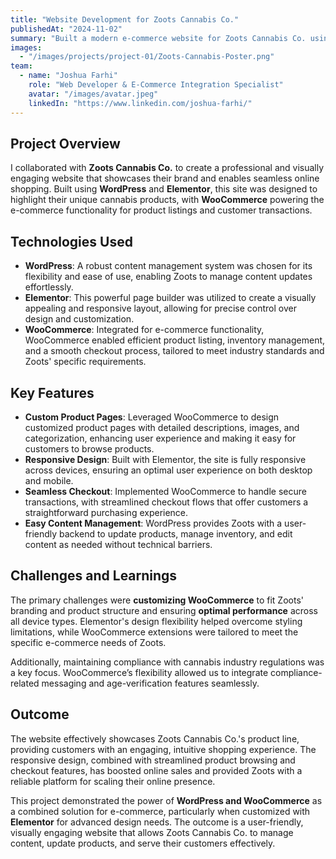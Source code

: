 ```yaml
---
title: "Website Development for Zoots Cannabis Co."
publishedAt: "2024-11-02"
summary: "Built a modern e-commerce website for Zoots Cannabis Co. using WordPress, Elementor, and WooCommerce for streamlined product listing and online sales."
images:
  - "/images/projects/project-01/Zoots-Cannabis-Poster.png"
team:
  - name: "Joshua Farhi"
    role: "Web Developer & E-Commerce Integration Specialist"
    avatar: "/images/avatar.jpeg"
    linkedIn: "https://www.linkedin.com/joshua-farhi/"
---
```


## Project Overview

I collaborated with **Zoots Cannabis Co.** to create a professional and visually engaging website that showcases their brand and enables seamless online shopping. Built using **WordPress** and **Elementor**, this site was designed to highlight their unique cannabis products, with **WooCommerce** powering the e-commerce functionality for product listings and customer transactions.

## Technologies Used

- **WordPress**: A robust content management system was chosen for its flexibility and ease of use, enabling Zoots to manage content updates effortlessly.
- **Elementor**: This powerful page builder was utilized to create a visually appealing and responsive layout, allowing for precise control over design and customization.
- **WooCommerce**: Integrated for e-commerce functionality, WooCommerce enabled efficient product listing, inventory management, and a smooth checkout process, tailored to meet industry standards and Zoots' specific requirements.

## Key Features

- **Custom Product Pages**: Leveraged WooCommerce to design customized product pages with detailed descriptions, images, and categorization, enhancing user experience and making it easy for customers to browse products.
- **Responsive Design**: Built with Elementor, the site is fully responsive across devices, ensuring an optimal user experience on both desktop and mobile.
- **Seamless Checkout**: Implemented WooCommerce to handle secure transactions, with streamlined checkout flows that offer customers a straightforward purchasing experience.
- **Easy Content Management**: WordPress provides Zoots with a user-friendly backend to update products, manage inventory, and edit content as needed without technical barriers.

## Challenges and Learnings

The primary challenges were **customizing WooCommerce** to fit Zoots' branding and product structure and ensuring **optimal performance** across all device types. Elementor's design flexibility helped overcome styling limitations, while WooCommerce extensions were tailored to meet the specific e-commerce needs of Zoots.

Additionally, maintaining compliance with cannabis industry regulations was a key focus. WooCommerce’s flexibility allowed us to integrate compliance-related messaging and age-verification features seamlessly.

## Outcome

The website effectively showcases Zoots Cannabis Co.'s product line, providing customers with an engaging, intuitive shopping experience. The responsive design, combined with streamlined product browsing and checkout features, has boosted online sales and provided Zoots with a reliable platform for scaling their online presence.

This project demonstrated the power of **WordPress and WooCommerce** as a combined solution for e-commerce, particularly when customized with **Elementor** for advanced design needs. The outcome is a user-friendly, visually engaging website that allows Zoots Cannabis Co. to manage content, update products, and serve their customers effectively.
